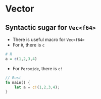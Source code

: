 # Vector {#vector}

## Syntactic sugar for `Vec<f64>`

* There is useful macro for `Vec<f64>`
* For `R`, there is `c`

```R
# R
a = c(1,2,3,4)
```

* For `Peroxide`, there is `c!`

```rust
// Rust
fn main() {
    let a = c!(1,2,3,4);
}
```